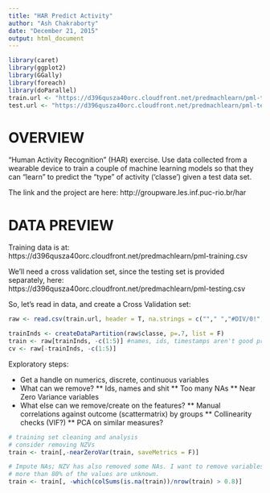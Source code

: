 ```yaml
---
title: "HAR Predict Activity"
author: "Ash Chakraborty"
date: "December 21, 2015"
output: html_document
---  
```


```r
library(caret)
library(ggplot2)
library(GGally)
library(foreach)
library(doParallel)
train.url <- "https://d396qusza40orc.cloudfront.net/predmachlearn/pml-training.csv"
test.url <- "https://d396qusza40orc.cloudfront.net/predmachlearn/pml-testing.csv"
```  

# OVERVIEW  

"Human Activity Recognition" (HAR) exercise. Use data collected from a wearable
device to train a couple of machine learning models so that they can "learn" to
predict the "type" of activity ('classe') given a test data set.  

The link and the project are here: http://groupware.les.inf.puc-rio.br/har

# DATA PREVIEW  

Training data is at: https://d396qusza40orc.cloudfront.net/predmachlearn/pml-training.csv  

We'll need a cross validation set, since the testing set is provided separately, here: https://d396qusza40orc.cloudfront.net/predmachlearn/pml-testing.csv

So, let's read in data, and create a Cross Validation set:  

```r
raw <- read.csv(train.url, header = T, na.strings = c(""," ","#DIV/0!","NA"))

trainInds <- createDataPartition(raw$classe, p=.7, list = F)
train <- raw[trainInds, -c(1:5)] #names, ids, timestamps aren't good predictors
cv <- raw[-trainInds, -c(1:5)]

```  

Exploratory steps:  

* Get a handle on numerics, discrete, continuous variables
* What can we remove?
** Ids, names and shit
** Too many NAs
** Near Zero Variance variables
* What else can we remove/create on the features?
** Manual correlations against outcome (scattermatrix) by groups
** Collinearity checks (VIF?)
** PCA on similar measures?

```r
# training set cleaning and analysis
# consider removing NZVs
train <- train[,-nearZeroVar(train, saveMetrics = F)]

# Impute NAs; NZV has also removed some NAs. I want to remove variables where
# more than 80% of the values are unknown.
train <- train[, -which(colSums(is.na(train))/nrow(train) > 0.8)]


```




